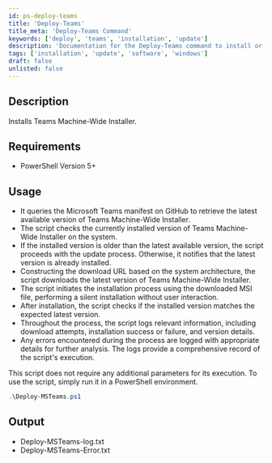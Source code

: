 ```yaml
---
id: ps-deploy-teams
title: 'Deploy-Teams'
title_meta: 'Deploy-Teams Command'
keywords: ['deploy', 'teams', 'installation', 'update']
description: 'Documentation for the Deploy-Teams command to install or update the Teams Machine-Wide Installer to the latest version.'
tags: ['installation', 'update', 'software', 'windows']
draft: false
unlisted: false
---
```

## Description
Installs Teams Machine-Wide Installer.

## Requirements
- PowerShell Version 5+

## Usage
- It queries the Microsoft Teams manifest on GitHub to retrieve the latest available version of Teams Machine-Wide Installer.
- The script checks the currently installed version of Teams Machine-Wide Installer on the system.
- If the installed version is older than the latest available version, the script proceeds with the update process. Otherwise, it notifies that the latest version is already installed.
- Constructing the download URL based on the system architecture, the script downloads the latest version of Teams Machine-Wide Installer.
- The script initiates the installation process using the downloaded MSI file, performing a silent installation without user interaction.
- After installation, the script checks if the installed version matches the expected latest version.
- Throughout the process, the script logs relevant information, including download attempts, installation success or failure, and version details.
- Any errors encountered during the process are logged with appropriate details for further analysis. The logs provide a comprehensive record of the script's execution.


This script does not require any additional parameters for its execution. To use the script, simply run it in a PowerShell environment.

```powershell
.\Deploy-MSTeams.ps1
```

## Output
- Deploy-MSTeams-log.txt
- Deploy-MSTeams-Error.txt









